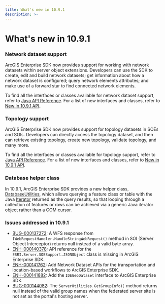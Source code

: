 ```yaml
---
title: What's new in 10.9.1
description: >-
---
```


# What's new in 10.9.1

### Network dataset support

ArcGIS Enterprise SDK now provides support for working with network datasets within server object extensions. Developers can use the SDK to create, edit and build network datasets; get information about how a network dataset is configured; query network elements attributes; and make use of a forward star to find connected network elements.

To find all the interfaces or classes available for network dataset support, refer to [Java API Reference](../../../api-reference/java/). For a list of new interfaces and classes, refer to [New in 10.9.1 API](../whats-new-api-10-9-1-java).

### Topology support
ArcGIS Enterprise SDK now provides support for topology datasets in SOEs and SOIs. Developers can directly access the topology dataset, and then can retrieve existing topology, create new topology, validate topology, and many more. 

To find all the interfaces or classes available for topology support, refer to [Java API Reference](../../../api-reference/java/). For a list of new interfaces and classes, refer to [New in 10.9.1 API](../whats-new-api-10-9-1-java).

### Database helper class

In 10.9.1, ArcGIS Enterprise SDK provides a new helper class, [DatabaseUtilities](/api-reference/java/), which allows querying a feature class or table with the Java [Iterator](https://docs.oracle.com/en/java/javase/11/docs/api/java.base/java/util/Iterator.html) returned as the query results, so that looping through a collection of features or rows can be achieved via a generic Java iterator object rather than a COM cursor.

### Issues addressed in 10.9.1

- [BUG-000137272](https://support.esri.com/en/bugs/nimbus/QlVHLTAwMDEzNzI3Mg==): A WFS response from `IWebRequestHandler.HandleStringWebRequest()` method in SOI (Server Object Interceptor) returns null instead of a valid byte array.
- [ENH-000140378](https://support.esri.com/en/bugs/nimbus/RU5ILTAwMDE0MDM3OA==): API reference for the `ESRI.Server.SOESupport.JSONObject` class is missing in ArcGIS Enterprise SDK.
- [ENH-000141762](https://support.esri.com/en/bugs/nimbus/RU5ILTAwMDE0MTc2Mg==): Add Network Dataset APIs for the transportation and location-based workflows to ArcGIS Enterprise SDK.
- [ENH-000141882](https://support.esri.com/en/bugs/nimbus/RU5ILTAwMDE0MTg4Mg==): Add the `IDEGeoDataset` interface to ArcGIS Enterprise SDK.
- [BUG-000144082](https://support.esri.com/en/bugs/nimbus/QlVHLTAwMDE0NDA4Mg==): The `ServerUtilities.GetGroupInfo()` method returns null instead of the valid group names when the federated server site is not set as the portal's hosting server.